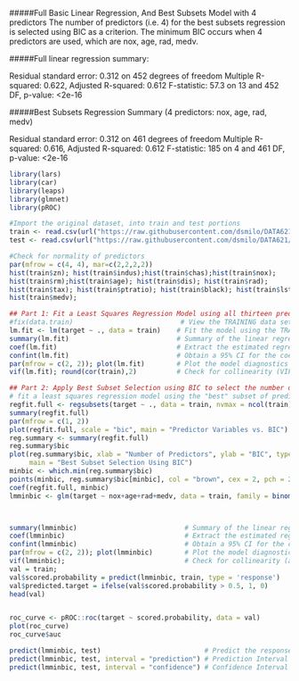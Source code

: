 

#####Full Basic Linear Regression, And Best Subsets Model with 4 predictors
The number of predictors (i.e. 4) for the best subsets regression is selected using BIC as a criterion. The minimum BIC occurs when 4 predictors are used, which are nox, age, rad, medv.

#####Full linear regression summary:

Residual standard error: 0.312 on 452 degrees of freedom
Multiple R-squared:  0.622,	Adjusted R-squared:  0.612 
F-statistic: 57.3 on 13 and 452 DF,  p-value: <2e-16

#####Best Subsets Regression Summary (4 predictors: nox, age, rad, medv)

Residual standard error: 0.312 on 461 degrees of freedom
Multiple R-squared:  0.616,	Adjusted R-squared:  0.612 
F-statistic:  185 on 4 and 461 DF,  p-value: <2e-16

```r
library(lars)
library(car)
library(leaps)
library(glmnet)
library(pROC)

#Import the original dataset, into train and test portions
train <- read.csv(url("https://raw.githubusercontent.com/dsmilo/DATA621/master/HW3/Data/crime-training-data.csv"))
test <- read.csv(url("https://raw.githubusercontent.com/dsmilo/DATA621/master/HW3/Data/crime-evaluation-data.csv"))

#Check for normality of predictors
par(mfrow = c(4, 4), mar=c(2,2,2,2))
hist(train$zn); hist(train$indus);hist(train$chas);hist(train$nox);
hist(train$rm);hist(train$age); hist(train$dis); hist(train$rad);
hist(train$tax); hist(train$ptratio); hist(train$black); hist(train$lstat);
hist(train$medv);

## Part 1: Fit a Least Squares Regression Model using all thirteen predictors
#fix(data.train)                           # View the TRAINING data set
lm.fit <- lm(target ~ ., data = train)    # Fit the model using the TRAINING data set
summary(lm.fit)                           # Summary of the linear regression model
coef(lm.fit)                              # Extract the estimated regression model coefficients
confint(lm.fit)                           # Obtain a 95% CI for the coefficient estimates
par(mfrow = c(2, 2)); plot(lm.fit)        # Plot the model diagnostics
vif(lm.fit); round(cor(train),2)          # Check for collinearity (VIF > 10; none)

## Part 2: Apply Best Subset Selection using BIC to select the number of predictors and then
# fit a least squares regression model using the "best" subset of predictor variables
regfit.full <- regsubsets(target ~ ., data = train, nvmax = ncol(train)-1)
summary(regfit.full)
par(mfrow = c(1, 2))
plot(regfit.full, scale = "bic", main = "Predictor Variables vs. BIC")
reg.summary <- summary(regfit.full)
reg.summary$bic
plot(reg.summary$bic, xlab = "Number of Predictors", ylab = "BIC", type = "l",
     main = "Best Subset Selection Using BIC")
minbic <- which.min(reg.summary$bic)
points(minbic, reg.summary$bic[minbic], col = "brown", cex = 2, pch = 20)
coef(regfit.full, minbic)
lmminbic <- glm(target ~ nox+age+rad+medv, data = train, family = binomial(link='logit')) #Regression of the four best predictors, from best subsets results



summary(lmminbic)                           # Summary of the linear regression model
coef(lmminbic)                              # Extract the estimated regression model coefficients
confint(lmminbic)                           # Obtain a 95% CI for the coefficient estimates
par(mfrow = c(2, 2)); plot(lmminbic)        # Plot the model diagnostics
vif(lmminbic);                              # Check for collinearity (all VIF <= 10)
val = train;
val$scored.probability = predict(lmminbic, train, type = 'response')
val$predicted.target = ifelse(val$scored.probability > 0.5, 1, 0)
head(val)


roc_curve <- pROC::roc(target ~ scored.probability, data = val)
plot(roc_curve)
roc_curve$auc

predict(lmminbic, test)                          # Predict the responses for the TEST data set
predict(lmminbic, test, interval = "prediction") # Prediction Interval of Predicted Responses
predict(lmminbic, test, interval = "confidence") # Confidence Interval of Predicted Responses
```
